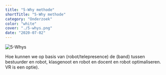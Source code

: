 ```yaml
---
title: "5-Why methode"
shortTitle: "5-Why methode"
category: "Onderzoek"
color: "white"
cover: "./5-whys.png"
date: "2020-07-02"
---
```



![5-Whys](https://technation-hr.com/images/stappen/5-why/5-why.png "5-whys")

Hoe kunnen we op basis van (robot/telepresence) de (band) tussen bestuurder en robot, klasgenoot en robot en docent en robot optimaliseren. VR is een optie).